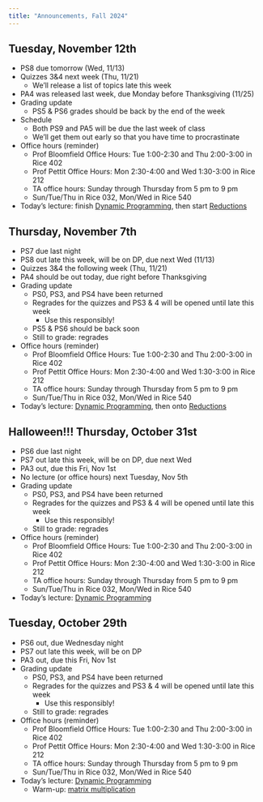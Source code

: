 ```yaml
---
title: "Announcements, Fall 2024"
---
```


::: {.announcements}
# Tuesday, November 12th

- PS8 due tomorrow (Wed, 11/13)
- Quizzes 3&4 next week (Thu, 11/21)
	- We'll release a list of topics late this week
- PA4 was released last week, due Monday before Thanksgiving (11/25)
- Grading update
	- PS5 & PS6 grades should be back by the end of the week
- Schedule
	- Both PS9 and PA5 will be due the last week of class
	- We'll get them out early so that you have time to procrastinate
- Office hours (reminder)
	- Prof Bloomfield Office Hours: Tue 1:00-2:30 and Thu 2:00-3:00 in Rice 402
	- Prof Pettit Office Hours: Mon 2:30-4:00 and Wed 1:30-3:00 in Rice 212
	- TA office hours: Sunday through Thursday from 5 pm to 9 pm
	- Sun/Tue/Thu in Rice 032, Mon/Wed in Rice 540
- Today's lecture: finish [Dynamic Programming](dp.html), then start [Reductions](reductions.html)
:::




::: {.announcements}
# Thursday, November 7th

- PS7 due last night
- PS8 out late this week, will be on DP, due next Wed (11/13)
- Quizzes 3&4 the following week (Thu, 11/21)
- PA4 should be out today, due right before Thanksgiving
- Grading update
	- PS0, PS3, and PS4 have been returned
	- Regrades for the quizzes and PS3 & 4 will be opened until late this week
		- Use this responsibly!
	- PS5 & PS6 should be back soon
	- Still to grade: regrades
- Office hours (reminder)
	- Prof Bloomfield Office Hours: Tue 1:00-2:30 and Thu 2:00-3:00 in Rice 402
	- Prof Pettit Office Hours: Mon 2:30-4:00 and Wed 1:30-3:00 in Rice 212
	- TA office hours: Sunday through Thursday from 5 pm to 9 pm
	- Sun/Tue/Thu in Rice 032, Mon/Wed in Rice 540
- Today's lecture: [Dynamic Programming](dp.html), then onto [Reductions](reductions.html)
:::



::: {.announcements}
# Halloween!!! Thursday, October 31st

- PS6 due last night
- PS7 out late this week, will be on DP, due next Wed
- PA3 out, due this Fri, Nov 1st
- No lecture (or office hours) next Tuesday, Nov 5th
- Grading update
	- PS0, PS3, and PS4 have been returned
	- Regrades for the quizzes and PS3 & 4 will be opened until late this week
		- Use this responsibly!
	- Still to grade: regrades
- Office hours (reminder)
	- Prof Bloomfield Office Hours: Tue 1:00-2:30 and Thu 2:00-3:00 in Rice 402
	- Prof Pettit Office Hours: Mon 2:30-4:00 and Wed 1:30-3:00 in Rice 212
	- TA office hours: Sunday through Thursday from 5 pm to 9 pm
	- Sun/Tue/Thu in Rice 032, Mon/Wed in Rice 540
- Today's lecture: [Dynamic Programming](dp.html)
:::



::: {.announcements}
# Tuesday, October 29th

- PS6 out, due Wednesday night
- PS7 out late this week, will be on DP
- PA3 out, due this Fri, Nov 1st
- Grading update
	- PS0, PS3, and PS4 have been returned
	- Regrades for the quizzes and PS3 & 4 will be opened until late this week
		- Use this responsibly!
	- Still to grade: regrades
- Office hours (reminder)
	- Prof Bloomfield Office Hours: Tue 1:00-2:30 and Thu 2:00-3:00 in Rice 402
	- Prof Pettit Office Hours: Mon 2:30-4:00 and Wed 1:30-3:00 in Rice 212
	- TA office hours: Sunday through Thursday from 5 pm to 9 pm
	- Sun/Tue/Thu in Rice 032, Mon/Wed in Rice 540
- Today's lecture: [Dynamic Programming](dp.html)
	- Warm-up: [matrix multiplication](dp.html#/warm-up-2)
:::
